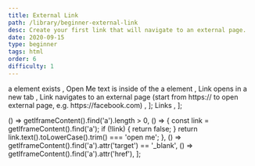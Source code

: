 ```yaml
---
title: External Link
path: /library/beginner-external-link
desc: Create your first link that will navigate to an external page.
date: 2020-09-15
type: beginner
tags: html
order: 6
difficulty: 1
---
```



  <Text size="small" color="#FAFAFA">
    a element exists
  </Text>,
  <Text size="small" color="#FAFAFA">
    Open Me text is inside of the a element
  </Text>,
  <Text size="small" color="#FAFAFA">
    Link opens in a new tab
  </Text>,
  <Text size="small" color="#FAFAFA">
    Link navigates to an external page (start from https:// to open external
    page, e.g. https://facebook.com)
  </Text>,
];
  <Link size="small" href="https://www.w3schools.com/html/html_links.asp">
    Links
  </Link>,
];

  () => getIframeContent().find('a').length > 0,
  () => {
    const link = getIframeContent().find('a');
    if (!link) {
      return false;
    }
    return link.text().toLowerCase().trim() === 'open me';
  },
  () => getIframeContent().find('a').attr('target') == '_blank',
  () => getIframeContent().find('a').attr('href'),
];

<Post>
  <CodeEditor
    tasks={tasksListData}
    help={helpListData}
    tabs={tabs}
    tests={tests}
    result={`"Open Me" link is displayed on the screen, opens in a new tab and navigates to an external page.`}
    next="beginner-image"
  />
</Post>

